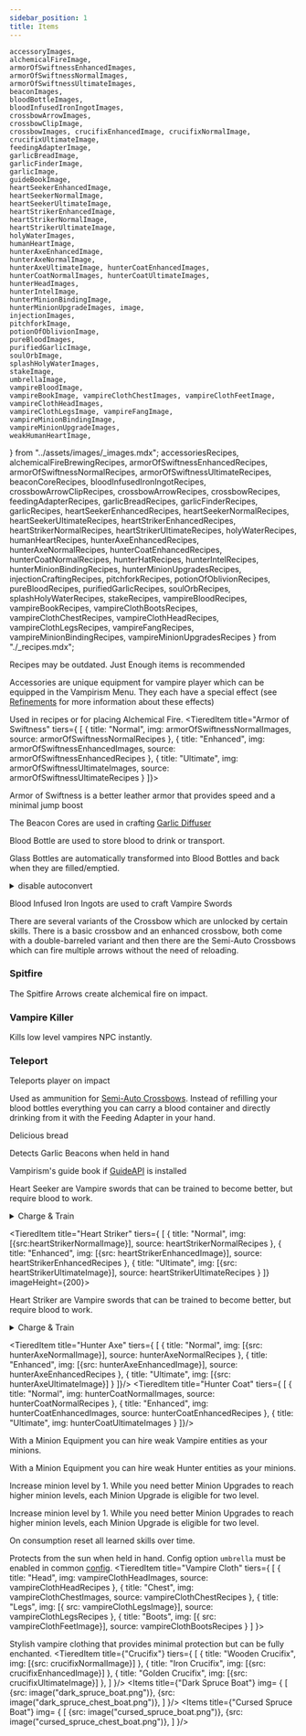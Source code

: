 ```yaml
---
sidebar_position: 1
title: Items
---
```


    accessoryImages,
    alchemicalFireImage,
    armorOfSwiftnessEnhancedImages,
    armorOfSwiftnessNormalImages,
    armorOfSwiftnessUltimateImages,
    beaconImages,
    bloodBottleImages,
    bloodInfusedIronIngotImages,
    crossbowArrowImages,
    crossbowClipImage,
    crossbowImages, crucifixEnhancedImage, crucifixNormalImage, crucifixUltimateImage,
    feedingAdapterImage,
    garlicBreadImage,
    garlicFinderImage,
    garlicImage,
    guideBookImage,
    heartSeekerEnhancedImage,
    heartSeekerNormalImage,
    heartSeekerUltimateImage,
    heartStrikerEnhancedImage,
    heartStrikerNormalImage,
    heartStrikerUltimateImage,
    holyWaterImages,
    humanHeartImage,
    hunterAxeEnhancedImage,
    hunterAxeNormalImage,
    hunterAxeUltimateImage, hunterCoatEnhancedImages,
    hunterCoatNormalImages, hunterCoatUltimateImages,
    hunterHeadImages,
    hunterIntelImage,
    hunterMinionBindingImage,
    hunterMinionUpgradeImages, image,
    injectionImages,
    pitchforkImage,
    potionOfOblivionImage,
    pureBloodImages,
    purifiedGarlicImage,
    soulOrbImage,
    splashHolyWaterImages,
    stakeImage,
    umbrellaImage,
    vampireBloodImage,
    vampireBookImage, vampireClothChestImages, vampireClothFeetImage, vampireClothHeadImages,
    vampireClothLegsImage, vampireFangImage,
    vampireMinionBindingImage,
    vampireMinionUpgradeImages,
    weakHumanHeartImage,
} from "../assets/images/_images.mdx";
    accessoriesRecipes,
    alchemicalFireBrewingRecipes,
    armorOfSwiftnessEnhancedRecipes,
    armorOfSwiftnessNormalRecipes,
    armorOfSwiftnessUltimateRecipes,
    beaconCoreRecipes,
    bloodInfusedIronIngotRecipes,
    crossbowArrowClipRecipes,
    crossbowArrowRecipes,
    crossbowRecipes,
    feedingAdapterRecipes,
    garlicBreadRecipes,
    garlicFinderRecipes,
    garlicRecipes,
    heartSeekerEnhancedRecipes,
    heartSeekerNormalRecipes,
    heartSeekerUltimateRecipes,
    heartStrikerEnhancedRecipes,
    heartStrikerNormalRecipes,
    heartStrikerUltimateRecipes, holyWaterRecipes, humanHeartRecipes,
    hunterAxeEnhancedRecipes,
    hunterAxeNormalRecipes,
    hunterCoatEnhancedRecipes,
    hunterCoatNormalRecipes,
    hunterHatRecipes, hunterIntelRecipes, hunterMinionBindingRecipes, hunterMinionUpgradesRecipes,
    injectionCraftingRecipes,
    pitchforkRecipes,
    potionOfOblivionRecipes, pureBloodRecipes,
    purifiedGarlicRecipes, soulOrbRecipes, splashHolyWaterRecipes,
    stakeRecipes, vampireBloodRecipes,
    vampireBookRecipes,
    vampireClothBootsRecipes,
    vampireClothChestRecipes,
    vampireClothHeadRecipes,
    vampireClothLegsRecipes, vampireFangRecipes, vampireMinionBindingRecipes, vampireMinionUpgradesRecipes
} from "./_recipes.mdx";

Recipes may be outdated. Just Enough items is recommended
<Items title="Accessories" img={accessoryImages} source={accessoriesRecipes}>

Accessories are unique equipment for vampire player which can be equipped in the Vampirism Menu. They each have a special effect (see [Refinements](refinements.md) for more information about these effects)
</Items>
<Item title="Alchemical Fire" img={alchemicalFireImage} source={alchemicalFireBrewingRecipes}>

Used in recipes or for placing Alchemical Fire.
</Item>
<TieredItem title="Armor of Swiftness" tiers={ [
    {
        title: "Normal",
        img: armorOfSwiftnessNormalImages,
        source: armorOfSwiftnessNormalRecipes
    },
    {
        title: "Enhanced",
        img: armorOfSwiftnessEnhancedImages,
        source: armorOfSwiftnessEnhancedRecipes
    },
    {
        title: "Ultimate",
        img: armorOfSwiftnessUltimateImages,
        source: armorOfSwiftnessUltimateRecipes
    }
]}>

Armor of Swiftness is a better leather armor that provides speed and a minimal jump boost
</TieredItem>
<Items title="Beacon Core" img={beaconImages} source={beaconCoreRecipes}>

The Beacon Cores are used in crafting [Garlic Diffuser](blocks.mdx#garlic-diffuser)
</Items>
<Items title="Blood Bottle" img={bloodBottleImages}>

Blood Bottle are used to store blood to drink or transport.

Glass Bottles are automatically transformed into Blood Bottles and back when they are filled/emptied.

<details>
<summary>disable autoconvert</summary>

You can disable the automatic conversion of Glass Bottles to Blood Bottles by setting `autoConvertGlassBottles` in the common config to `false`. Then you must craft the bottles.

</details>
</Items>
<Items title="Blood Infused Iron Ingot" img={bloodInfusedIronIngotImages} source={bloodInfusedIronIngotRecipes}>

Blood Infused Iron Ingots are used to craft Vampire Swords

</Items>
<Items title="Crossbow" img={crossbowImages} source={crossbowRecipes}>
    There are several variants of the Crossbow which are unlocked by certain skills.
    There is a basic crossbow and an enhanced crossbow, both come with a double-barreled variant and then there are the Semi-Auto Crossbows which can fire multiple arrows without the need of reloading.
</Items>
<Items title="Crossbow Arrow" img={crossbowArrowImages} source={crossbowArrowRecipes}>

### Spitfire
The Spitfire Arrows create alchemical fire on impact.

### Vampire Killer
Kills low level vampires NPC instantly.

### Teleport
Teleports player on impact
</Items>
<Item title="Crossbow Clip" img={crossbowClipImage} source={crossbowArrowClipRecipes}>

Used as ammunition for [Semi-Auto Crossbows](#crossbow).
</Item>
<Item title="Feeding Adapter" img={feedingAdapterImage} source={feedingAdapterRecipes} >
    Instead of refilling your blood bottles everything you can carry a blood container and directly drinking from it with the Feeding Adapter in your hand.
</Item>
<Item title="Garlic" img={garlicImage} source={garlicRecipes}></Item>
<Item title="Garlic Bread" img={garlicBreadImage} source={garlicBreadRecipes}>

Delicious bread

</Item>
<Item title="Garlic Finder" img={garlicFinderImage} source={garlicFinderRecipes}>

Detects Garlic Beacons when held in hand

</Item>
<Item title="Guide Book" img={guideBookImage}>

Vampirism's guide book if [GuideAPI](https://www.curseforge.com/minecraft/mc-mods/guide-api-village-and-pillage) is installed

</Item>
<TieredItem title="Heart Seeker" tiers={ [
    {
        title: "Normal",
        img: [{ src: heartSeekerNormalImage}],
        source: heartSeekerNormalRecipes
    },
    {
        title: "Enhanced",
        img: [{ src: heartSeekerEnhancedImage}],
        source: heartSeekerEnhancedRecipes
    },
    {
        title: "Ultimate",
        img: [{ src: heartSeekerUltimateImage}],
        source: heartSeekerUltimateRecipes
    }
]}>

Heart Seeker are Vampire swords that can be trained to become better, but require blood to work.
<details>
<summary>Charge & Train</summary>

#### Charge
To change a Heart Seeker put it onto a [Blood Pedestal](./blocks.mdx#blood-pedestal) that sits on top of a [Blood Container](./blocks.mdx#blood-container).

#### Train
Simply kill mobs

</details>
</TieredItem>

<TieredItem title="Heart Striker" tiers={ [
    {
        title: "Normal",
        img: [{src:heartStrikerNormalImage}],
        source: heartStrikerNormalRecipes
    },
    {
        title: "Enhanced",
        img: [{src: heartStrikerEnhancedImage}],
        source: heartStrikerEnhancedRecipes
    },
    {
        title: "Ultimate",
        img: [{src: heartStrikerUltimateImage}],
        source: heartStrikerUltimateRecipes
    }
]} imageHeight={200}>

Heart Striker are Vampire swords that can be trained to become better, but require blood to work.
<details>
<summary>Charge & Train</summary>

#### Charge
To change a Heart Striker put it onto a [Blood Pedestal](./blocks.mdx#blood-pedestal) that sits on top of a [Blood Container](./blocks.mdx#blood-container).

#### Train
Simply kill mobs

</details>
</TieredItem>

<Items title="Holy Water" img={holyWaterImages} source={holyWaterRecipes}></Items>
<Items title="Splash Holy Water" img={splashHolyWaterImages} source={splashHolyWaterRecipes}></Items>
<Item title="Human Heart" img={humanHeartImage} source={humanHeartRecipes}></Item>
<Item title="Weak Human Heart" img={weakHumanHeartImage}></Item>
<TieredItem title="Hunter Axe" tiers={ [
    {
        title: "Normal",
        img: [{src: hunterAxeNormalImage}],
        source: hunterAxeNormalRecipes
    },
    {
        title: "Enhanced",
        img: [{src: hunterAxeEnhancedImage}],
        source: hunterAxeEnhancedRecipes
    },
    {
        title: "Ultimate",
        img: [{src: hunterAxeUltimateImage}]
    }
]}/>
<TieredItem title="Hunter Coat" tiers={ [
    {
        title: "Normal",
        img: hunterCoatNormalImages,
        source: hunterCoatNormalRecipes
    },
    {
        title: "Enhanced",
        img: hunterCoatEnhancedImages,
        source: hunterCoatEnhancedRecipes
    },
    {
        title: "Ultimate",
        img: hunterCoatUltimateImages
    }
]}/>
<Items title="Hunter Hat" img={hunterHeadImages} source={hunterHatRecipes}></Items>
<Item title="Hunter Intel" img={hunterIntelImage} source={hunterIntelRecipes}></Item>
<Items title="Injection" img={injectionImages} source={injectionCraftingRecipes}/>
<Item title="Vampire Minion Binding" img={vampireMinionBindingImage} source={vampireMinionBindingRecipes}>

With a Minion Equipment you can hire weak Vampire entities as your minions.
</Item>
<Item title="Hunter Minion Binding" img={hunterMinionBindingImage} source={hunterMinionBindingRecipes}>

With a Minion Equipment you can hire weak Hunter entities as your minions.
</Item>
<Items title="Vampire Minion Upgrade" img={vampireMinionUpgradeImages} source={vampireMinionUpgradesRecipes}>

Increase minion level by 1. While you need better Minion Upgrades to reach higher minion levels, each Minion Upgrade is eligible for two level.
</Items>
<Items title="Hunter Minion Upgrade" img={hunterMinionUpgradeImages} source={hunterMinionUpgradesRecipes}>

Increase minion level by 1. While you need better Minion Upgrades to reach higher minion levels, each Minion Upgrade is eligible for two level.
</Items>

<Item title="Pitchfork" img={pitchforkImage} source={pitchforkRecipes}></Item>
<Item title="Potion of Oblivion" img={potionOfOblivionImage} source={potionOfOblivionRecipes}>

On consumption reset all learned skills over time.
</Item>
<Items title="Pure Blood" img={pureBloodImages} source={pureBloodRecipes}></Items>
<Item title="Purified Garlic" img={purifiedGarlicImage} source={purifiedGarlicRecipes}></Item>
<Item title="Soul Orb" img={soulOrbImage} source={soulOrbRecipes}></Item>
<Item title="Stake" img={stakeImage} source={stakeRecipes}></Item>
<Item title="Umbrella" img={umbrellaImage}>

Protects from the sun when held in hand. Config option `umbrella` must be enabled in common [config](../configuration.md).
</Item>
<TieredItem title="Vampire Cloth" tiers={
    [
        {
            title: "Head",
            img: vampireClothHeadImages,
            source: vampireClothHeadRecipes
        },
        {
            title: "Chest",
            img: vampireClothChestImages,
            source: vampireClothChestRecipes
        },
        {
            title: "Legs",
            img: [{ src: vampireClothLegsImage}],
            source: vampireClothLegsRecipes
        },
        {
            title: "Boots",
            img: [{ src: vampireClothFeetImage}],
            source: vampireClothBootsRecipes
        }
    ]
}>

Stylish vampire clothing that provides minimal protection but can be fully enchanted.
</TieredItem>
<Item title="Vampire Fang" img={vampireFangImage} source={vampireFangRecipes}/>
<Item title="Vampire Blood" img={vampireBloodImage} source={vampireBloodRecipes}/>
<Item title="Vampire Book" img={vampireBookImage} source={vampireBookRecipes}/>
<TieredItem title={"Crucifix"} tiers={
  [
      {
          title: "Wooden Crucifix",
          img: [{src: crucifixNormalImage}]
      },
      {
          title: "Iron Crucifix",
          img: [{src: crucifixEnhancedImage}]
      },
      {
          title: "Golden Crucifix",
          img: [{src: crucifixUltimateImage}]
      },
  ]
}/>
<Items title={"Dark Spruce Boat"} img=
    {
        [
            {src: image("dark_spruce_boat.png")},
            {src: image("dark_spruce_chest_boat.png")},
        ]
    }/>
<Items title={"Cursed Spruce Boat"} img=
    {
        [
            {src: image("cursed_spruce_boat.png")},
            {src: image("cursed_spruce_chest_boat.png")},
        ]
    }/>
